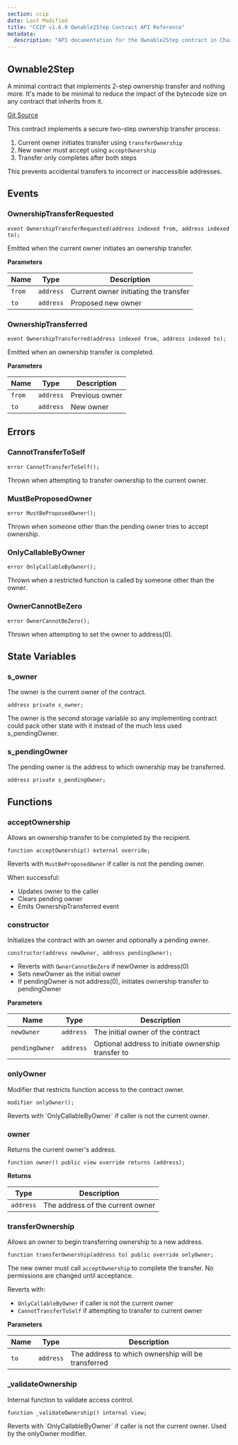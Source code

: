 ```yaml
---
section: ccip
date: Last Modified
title: "CCIP v1.6.0 Ownable2Step Contract API Reference"
metadata:
  description: "API documentation for the Ownable2Step contract in Chainlink CCIP v1.6.0"
---
```



<CcipCommon callout="ImportMoveCorePackage140" />

## Ownable2Step

A minimal contract that implements 2-step ownership transfer and nothing more. It's made to be minimal to reduce the impact of the bytecode size on any contract that inherits from it.

[Git Source](https://github.com/smartcontractkit/chainlink-evm/blob/contracts-release/1.4.0/contracts/src/v0.8/shared/access/Ownable2Step.sol)

<Aside type="note">
This contract implements a secure two-step ownership transfer process:

1. Current owner initiates transfer using `transferOwnership`
2. New owner must accept using `acceptOwnership`
3. Transfer only completes after both steps

This prevents accidental transfers to incorrect or inaccessible addresses.

</Aside>

## Events

### OwnershipTransferRequested

```solidity
event OwnershipTransferRequested(address indexed from, address indexed to);
```

<Aside>Emitted when the current owner initiates an ownership transfer.</Aside>

**Parameters**

| Name   | Type      | Description                           |
| ------ | --------- | ------------------------------------- |
| `from` | `address` | Current owner initiating the transfer |
| `to`   | `address` | Proposed new owner                    |

### OwnershipTransferred

```solidity
event OwnershipTransferred(address indexed from, address indexed to);
```

<Aside>Emitted when an ownership transfer is completed.</Aside>

**Parameters**

| Name   | Type      | Description    |
| ------ | --------- | -------------- |
| `from` | `address` | Previous owner |
| `to`   | `address` | New owner      |

## Errors

### CannotTransferToSelf

```solidity
error CannotTransferToSelf();
```

<Aside>Thrown when attempting to transfer ownership to the current owner.</Aside>

### MustBeProposedOwner

```solidity
error MustBeProposedOwner();
```

<Aside>Thrown when someone other than the pending owner tries to accept ownership.</Aside>

### OnlyCallableByOwner

```solidity
error OnlyCallableByOwner();
```

<Aside>Thrown when a restricted function is called by someone other than the owner.</Aside>

### OwnerCannotBeZero

```solidity
error OwnerCannotBeZero();
```

<Aside>Thrown when attempting to set the owner to address(0).</Aside>

## State Variables

### s_owner

The owner is the current owner of the contract.

```solidity
address private s_owner;
```

<Aside>
  The owner is the second storage variable so any implementing contract could pack other state with it instead of the
  much less used s_pendingOwner.
</Aside>

### s_pendingOwner

The pending owner is the address to which ownership may be transferred.

```solidity
address private s_pendingOwner;
```

## Functions

### acceptOwnership

Allows an ownership transfer to be completed by the recipient.

```solidity
function acceptOwnership() external override;
```

<Aside>

Reverts with `MustBeProposedOwner` if caller is not the pending owner.

When successful:

- Updates owner to the caller
- Clears pending owner
- Emits OwnershipTransferred event

</Aside>

### constructor

Initializes the contract with an owner and optionally a pending owner.

```solidity
constructor(address newOwner, address pendingOwner);
```

<Aside>

- Reverts with `OwnerCannotBeZero` if newOwner is address(0)
- Sets newOwner as the initial owner
- If pendingOwner is not address(0), initiates ownership transfer to pendingOwner

</Aside>

**Parameters**

| Name           | Type      | Description                                        |
| -------------- | --------- | -------------------------------------------------- |
| `newOwner`     | `address` | The initial owner of the contract                  |
| `pendingOwner` | `address` | Optional address to initiate ownership transfer to |

### onlyOwner

Modifier that restricts function access to the contract owner.

```solidity
modifier onlyOwner();
```

<Aside>Reverts with `OnlyCallableByOwner` if caller is not the current owner.</Aside>

### owner

Returns the current owner's address.

```solidity
function owner() public view override returns (address);
```

**Returns**

| Type      | Description                      |
| --------- | -------------------------------- |
| `address` | The address of the current owner |

### transferOwnership

Allows an owner to begin transferring ownership to a new address.

```solidity
function transferOwnership(address to) public override onlyOwner;
```

<Aside>

The new owner must call `acceptOwnership` to complete the transfer. No permissions are changed until acceptance.

Reverts with:

- `OnlyCallableByOwner` if caller is not the current owner
- `CannotTransferToSelf` if attempting to transfer to current owner

</Aside>

**Parameters**

| Name | Type      | Description                                        |
| ---- | --------- | -------------------------------------------------- |
| `to` | `address` | The address to which ownership will be transferred |

### \_validateOwnership

Internal function to validate access control.

```solidity
function _validateOwnership() internal view;
```

<Aside>Reverts with `OnlyCallableByOwner` if caller is not the current owner. Used by the onlyOwner modifier.</Aside>
